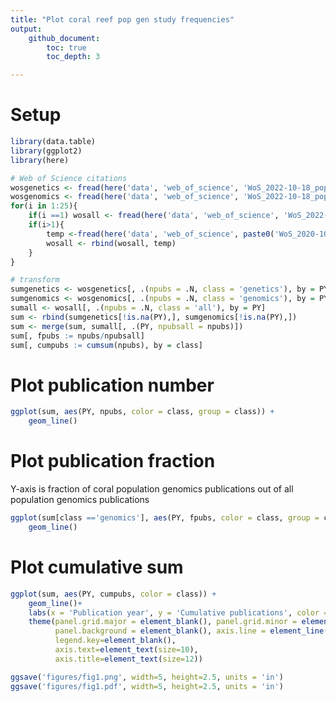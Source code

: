 ```yaml
---
title: "Plot coral reef pop gen study frequencies"
output: 
    github_document:
        toc: true
        toc_depth: 3

---
```


# Setup
```r
library(data.table)
library(ggplot2)
library(here)

# Web of Science citations
wosgenetics <- fread(here('data', 'web_of_science', 'WoS_2022-10-18_population_genetics_coral.txt'), quote = "") # "population genetics" & "coral" in Topic
wosgenomics <- fread(here('data', 'web_of_science', 'WoS_2022-10-18_population_genomics_coral.txt'), quote = "") # population genomics & coral in Topic
for(i in 1:25){
    if(i ==1) wosall <- fread(here('data', 'web_of_science', 'WoS_2022-10-18_population_genomics_1.txt'), quote = "") # "population genomics" in Topic, tranch 1
    if(i>1){
        temp <-fread(here('data', 'web_of_science', paste0('WoS_2020-10-18_population_genomics_', i, '.txt')), quote = "") # pop genomics in Topic, tranch i 
        wosall <- rbind(wosall, temp)
    }
}

# transform
sumgenetics <- wosgenetics[, .(npubs = .N, class = 'genetics'), by = PY]
sumgenomics <- wosgenomics[, .(npubs = .N, class = 'genomics'), by = PY]
sumall <- wosall[, .(npubs = .N, class = 'all'), by = PY]
sum <- rbind(sumgenetics[!is.na(PY),], sumgenomics[!is.na(PY),])
sum <- merge(sum, sumall[, .(PY, npubsall = npubs)])
sum[, fpubs := npubs/npubsall]
sum[, cumpubs := cumsum(npubs), by = class]
```

# Plot publication number
```r
ggplot(sum, aes(PY, npubs, color = class, group = class)) +
    geom_line()
```


# Plot publication fraction
Y-axis is fraction of coral population genomics publications out of all population genomics publications
```r
ggplot(sum[class =='genomics'], aes(PY, fpubs, color = class, group = class)) +
    geom_line()
```

# Plot cumulative sum
```r
ggplot(sum, aes(PY, cumpubs, color = class)) +
    geom_line()+
    labs(x = 'Publication year', y = 'Cumulative publications', color = 'Topic') +
    theme(panel.grid.major = element_blank(), panel.grid.minor = element_blank(),
          panel.background = element_blank(), axis.line = element_line(colour = "black"),
          legend.key=element_blank(),
          axis.text=element_text(size=10),
          axis.title=element_text(size=12))

ggsave('figures/fig1.png', width=5, height=2.5, units = 'in')
ggsave('figures/fig1.pdf', width=5, height=2.5, units = 'in')
```
